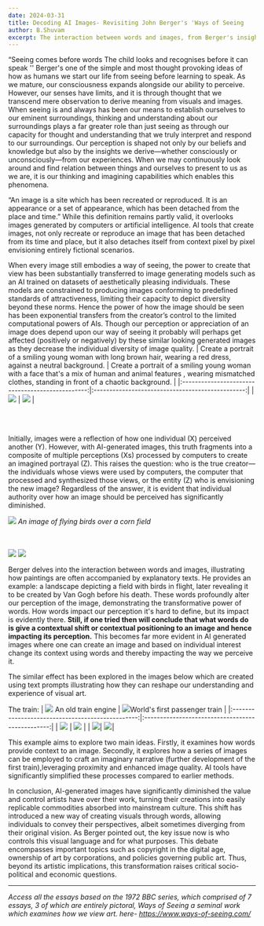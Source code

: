 ```yaml
---
date: 2024-03-31
title: Decoding AI Images- Revisiting John Berger's 'Ways of Seeing
author: B.Shuvam
excerpt: The interaction between words and images, from Berger's insights to AI's influence, transforms how we perceive and control visual art in the digital age.
---
```


“Seeing comes before words The child looks and recognises before it can speak '' Berger's one of the simple and most thought provoking ideas of how as humans we start our life from seeing before learning to speak. As we mature, our consciousness expands alongside our ability to perceive. 
However, our senses have limits, and it is through thought that we transcend mere observation to derive meaning from visuals and images. When seeing is and always has been our means to establish ourselves to our eminent surroundings, thinking and understanding about our surroundings plays a far greater role than just seeing as through our capacity for thought and understanding that we truly interpret and respond to our surroundings. 
Our perception is shaped not only by our beliefs and knowledge but also by the insights we derive—whether consciously or unconsciously—from our experiences. When we may continuously look around and find relation between things and ourselves to present to us as we are, it is our thinking and imagining capabilities which enables this phenomena. 

“An image is a site which has been recreated or reproduced. It is an appearance or a set of appearance, which has been detached from the place and time.” While this definition remains partly valid, it overlooks images generated by computers or artificial intelligence. 
AI tools that create images, not only recreate or reproduce an image that has been detached from its time and place, but it also detaches itself from context pixel by pixel  envisioning entirely fictional scenarios.

When every image still embodies a way of seeing, the power to create that view has been substantially transferred to image generating models such as an AI trained on datasets of aesthetically pleasing individuals. 
These models are constrained to producing images conforming to predefined standards of attractiveness, limiting their capacity to depict diversity beyond these norms. Hence the power of how the image should be seen has been exponential transfers from the creator’s control to the limited computational powers of AIs. 
Though our perception or appreciation of an image does depend upon our way of seeing it probably will perhaps get affected (positively or negatively) by these similar looking generated images as they decrease the individual diversity of image quality.
| Create a portrait of a smiling young woman with long brown hair, wearing a red dress, against a neutral background. |  Create a portrait of a smiling young woman with a face that's a mix of human and animal features ,  wearing mismatched clothes, standing in front of a chaotic background. | 
|:------------------------------------------------:|:------------------------------------------------:|
| ![](../../assets/journals/ai-ways-of-seeing/g1.png)      |  ![](../../assets/journals/ai-ways-of-seeing/b1.png)      |

<br/>
<br/>

Initially, images were a reflection of how one individual (X) perceived another (Y). However, with AI-generated images, this truth fragments into a composite of multiple perceptions (Xs) processed by computers to create an imagined portrayal (Z). This raises the question: who is the true creator—the individuals whose views were used by computers, 
the computer that processed and synthesized those views, or the entity (Z) who is envisioning the new image? Regardless of the answer, it is evident that individual authority over how an image should be perceived has significantly diminished.
<br/>

![](../../assets/journals/ai-ways-of-seeing/van.jpg)
*An image of flying birds over a corn field*
<br/>
<br/>
<br/>

![](../../assets/journals/ai-ways-of-seeing/van.jpg)
![](../../assets/journals/ai-ways-of-seeing/vandie.jpg)


Berger delves into the interaction between words and images, illustrating how paintings are often accompanied by explanatory texts. He provides an example: a landscape depicting a field with birds in flight, 
later revealing it to be created by Van Gogh before his death. These words profoundly alter our perception of the image, demonstrating the transformative power of words. How words impact our perception it's hard to define, but its impact is evidently there. **Still, if one tried then will conclude that what words do is give a contextual shift or contextual positioning to an image and hence impacting its perception.** This becomes far more evident in AI generated images where one can create an image and based on individual interest change its context using words and thereby impacting the way we perceive it. 

The similar effect has been explored in the images below which are created using text prompts illustrating how they can reshape our understanding and experience of visual art.

The train:
| ![](../../assets/journals/ai-ways-of-seeing/train1.png) An old train engine | ![](../../assets/journals/ai-ways-of-seeing/train1.png)World's first passenger train | 
|:------------------------------------------------:|:------------------------------------------------:|
| ![](../../assets/journals/ai-ways-of-seeing/train2.png)  | ![](../../assets/journals/ai-ways-of-seeing/train3.png) |
| ![](../../assets/journals/ai-ways-of-seeing/train4.png)| ![](../../assets/journals/ai-ways-of-seeing/train5.png)|

This example aims to explore two main ideas. Firstly, it examines how words provide context to an image. Secondly, it explores how a series of images can be employed to craft an imaginary narrative (further development of the first train),leveraging proximity and enhanced image quality. AI tools have significantly simplified these processes compared to earlier methods.


In conclusion, AI-generated images have significantly diminished the value and control artists have over their work, turning their creations into easily replicable commodities absorbed into mainstream culture. This shift has introduced a new way of creating visuals through words, 
allowing individuals to convey their perspectives, albeit sometimes diverging from their original vision. As Berger pointed out, the key issue now is who controls this visual language and for what purposes. This debate encompasses important topics such as copyright in the digital age, 
ownership of art by corporations, and policies governing public art. Thus, beyond its artistic implications, this transformation raises critical socio-political and economic questions.



---
*Access all the essays based on the 1972 BBC series, which comprised of 7 essays, 3 of which are entirely pictoral, Ways of Seeing a seminal work which examines how we view art. here- https://www.ways-of-seeing.com/*